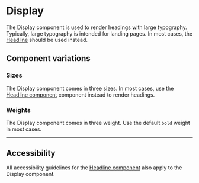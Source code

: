 
<Meta of={Stories} />

# Display

<Status variant="stable" />

The Display component is used to render headings with large typography. Typically, large typography is intended for landing pages. In most cases, the [Headline](Typography/Headline) should be used instead.

<Story of={Stories.Base} />
<Props />

## Component variations

### Sizes

The Display component comes in three sizes. In most cases, use the [Headline component](Typography/Headline) component instead to render headings.

<Story of={Stories.Sizes} />

### Weights

The Display component comes in three weight. Use the default `bold` weight in most cases.

<Story of={Stories.Weights} />

---

## Accessibility

All accessibility guidelines for the [Headline component](Typography/Headline) also apply to the Display component.
